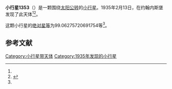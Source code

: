 {{Infobox planet
| bgcolour = #FFFFC0
| name = 1353 Maartje
| symbol = 
| image = 
| caption = 
| discovery = yes
| discovery_ref = 
| discoverer = {{link-en|亨德里克·范·基特|Hendrik van Gent}}
| discovery_site = [[约翰内斯堡|约翰内斯堡]] 
| discovered = 1935年2月13日
| designations = yes
| mp_name = 
| named_after = 
| alt_names = 1935 CU/ 1931 ME / 1953 TZ2 / A910 LB / A916 QB / A920 JC
| mp_category = [[主带小行星|主带小行星]]
| orbit_ref = <ref name="a">[http://ssd.jpl.nasa.gov/sbdb.cgi?sstr=1353 1353 Maartje] {{Wayback|url=http://ssd.jpl.nasa.gov/sbdb.cgi?sstr=1353 |date=20201118020407 }}，小行星數據庫瀏覽器（JPL Small-Body Database Browser）－[[美国国家航空航天局|美国国家航空航天局]]喷气推进实验室</ref>
| epoch = 2456400.5 (2013年4月18日更新)
| aphelion = {{convert|3.2958312726036|AU|km|3|abbr=on|lk=out}}
| perihelion = {{convert|2.722402868169232|AU|km|3|abbr=on}}
| semimajor = {{convert|3.009117070386416|AU|km|3|abbr=on}}
| eccentricity = 0.095281837
| period = 1906.58887 [[日|日]]<br />5.22[[儒略年|儒略年]]
| avg_speed = 
| inclination = 9.203187804483958
| asc_node = 211.8090462465586
| mean_anomaly = 
| arg_peri = 99.06275720691754
| satellites = 
| physical_characteristics = yes
| dimensions = 
| mass = 
| density = 
| surface_grav = 
| escape_velocity = 
| sidereal_day = 
| axial_tilt = 
| pole_ecliptic_lat = 
| pole_ecliptic_lon = 
| albedo = 
| temperatures= 
| temp_name1 = 
| mean_temp_1 = 
| max_temp_1 = 
| temp_name2 = 
| max_temp_2 = 
| spectral_type = 
| abs_magnitude = 99.06275720691754
}}

'''小行星1353'''（{{lang-en|1353 Maartje}}）是一颗围绕[[太阳|太阳]][[公转|公转]]的[[小行星|小行星]]。1935年2月13日，{{link-en|亨德里克·范·基特|Hendrik van Gent}}在约翰内斯堡发现了此天体<ref name="a" /><ref>{{cite news|title=小行星列表|url=http://cfa-www.harvard.edu/iau/lists/NumberedMPs.txt|accessdate=2013-07-08|newspaper=哈佛大学|archive-date=2008-05-17|archive-url=https://web.archive.org/web/20080517010638/http://cfa-www.harvard.edu/iau/lists/NumberedMPs.txt|dead-url=no}}</ref>。

这颗小行星的[[绝对星等|绝对星等]]为99.06275720691754等<ref name="a" />。

==参考文献==
{{reflist}}
{{Minor Planet Number|[[小行星1352|小行星1352]]|[[小行星1354|小行星1354]]}}

{{小天体}}

[[Category:小行星带天体|Category:小行星带天体]]
[[Category:1935年发现的小行星|Category:1935年发现的小行星]]

{{asteroid-stub}}